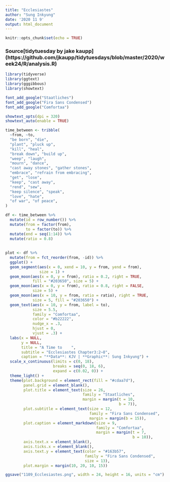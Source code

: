 ```yaml
---
title: "Ecclesiastes"
author: "Sung Inkyung"
date: '2020 11 9'
output: html_document
---
```


```r
knitr::opts_chunk$set(echo = TRUE)
```
### Source[tidytuesday by jake kaupp] (https://github.com/jkaupp/tidytuesdays/blob/master/2020/week24/R/analysis.R)

```r
library(tidyverse)
library(ggtext)
library(gggibbous)
library(showtext)

font_add_google("Staatliches")
font_add_google("Fira Sans Condensed")
font_add_google("Comfortaa")

showtext_opts(dpi = 320)
showtext_auto(enable = TRUE)
```

```r
time_between <- tribble(
  ~from, ~to, 
  "be born", "die",
  "plant", "pluck up",
  "kill", "heal",
  "break down", "build up",
  "weep", "laugh",
  "mourn", "dance",
  "cast away stones", "gather stones",
  "embrace", "refrain from embracing",
  "get", "lose",
  "keep", "cast away",
  "rend", "sew",
  "keep silence", "speak",
  "love", "hate",
  "of war", "of peace",
)

df <- time_between %>% 
  mutate(id = row_number()) %>% 
  mutate(from = factor(from),
         to = factor(to)) %>% 
  mutate(end = seq(1:14)) %>% 
  mutate(ratio = 0.8) 
  
  
plot <- df %>% 
  mutate(from = fct_reorder(from, -id)) %>% 
  ggplot() +
  geom_segment(aes(x = 0, xend = 10, y = from, yend = from), 
               size = 1) +
  geom_moon(aes(x = 0, y = from), ratio = 0.2, right = TRUE, 
            fill = "#203650", size = 5) +
  geom_moon(aes(x = 0, y = from), ratio = 0.8, right = FALSE, 
            size = 5) +
  geom_moon(aes(x = 10, y = from, ratio = ratio), right = TRUE, 
            size = 5, fill = "#203650") +
  geom_text(aes(x = 10, y = from, label = to), 
            size = 5.5,
            family = "Comfortaa",
            color = "#b22222",
            nudge_x = .3, 
            hjust = 0,
            vjust = .3) +
  labs(x = NULL,
       y = NULL,
       title = "A Time to    ",
       subtitle = "Ecclesiastes Chapter3:2~8",
       caption = "**Data**: KJV | **Graphic**: Sung Inkyung") +
  scale_x_continuous(limits = c(0, 18),
                     breaks = seq(0, 18, 6),
                     expand = c(0.02, 0)) +
  theme_light() +
  theme(plot.background = element_rect(fill = "#cdaa7d"), 
        panel.grid = element_blank(),
        plot.title = element_text(size = 26,
                                  family = "Staatliches",
                                  margin = margin(t = 10,
                                                  b = 7)),
        plot.subtitle = element_text(size = 12,
                                     family = "Fira Sans Condensed",
                                     margin = margin(b = 15)),
        plot.caption = element_markdown(size = 9,
                                        family = "Comfortaa",
                                        margin = margin(t = 7,
                                                        b = 10)),
        axis.text.x = element_blank(),
        axis.ticks.x = element_blank(),
        axis.text.y = element_text(color = "#163b57",
                                   family = "Fira Sans Condensed",
                                   size = 13),
        plot.margin = margin(10, 20, 10, 15))

ggsave("1109_Ecclesiastes.png", width = 24, height = 16, units = "cm")

```

